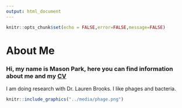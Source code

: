 ```yaml
---
output: html_document
---
```


```r
knitr::opts_chunk$set(echo = FALSE,error=FALSE,message=FALSE)
```

# About Me

### Hi, my name is Mason Park, here you can find information about me and my [CV](http://mpark673.github.io/media/Mason_Park_CV.pdf)

I am doing research with Dr. Lauren Brooks. I like phages and bacteria.

```r
knitr::include_graphics("../media/phage.png")
```

